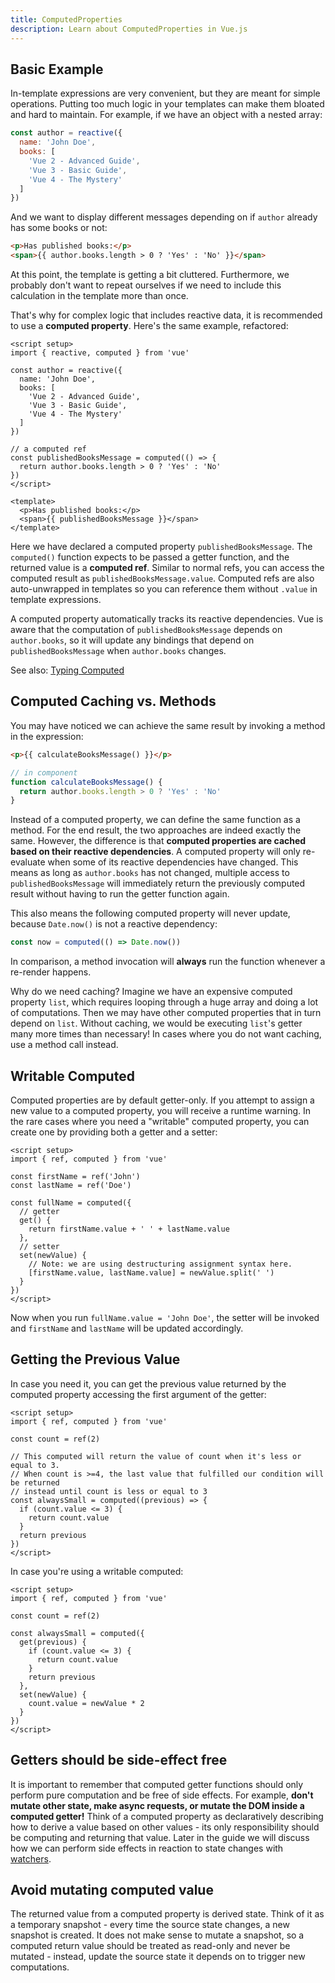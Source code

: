 ```yaml
---
title: ComputedProperties
description: Learn about ComputedProperties in Vue.js
---
```


## Basic Example

In-template expressions are very convenient, but they are meant for simple operations. Putting too much logic in your templates can make them bloated and hard to maintain. For example, if we have an object with a nested array:

```js
const author = reactive({
  name: 'John Doe',
  books: [
    'Vue 2 - Advanced Guide',
    'Vue 3 - Basic Guide',
    'Vue 4 - The Mystery'
  ]
})
```

And we want to display different messages depending on if `author` already has some books or not:

```html
<p>Has published books:</p>
<span>{{ author.books.length > 0 ? 'Yes' : 'No' }}</span>
```

At this point, the template is getting a bit cluttered. Furthermore, we probably don't want to repeat ourselves if we need to include this calculation in the template more than once.

That's why for complex logic that includes reactive data, it is recommended to use a **computed property**. Here's the same example, refactored:

```vue
<script setup>
import { reactive, computed } from 'vue'

const author = reactive({
  name: 'John Doe',
  books: [
    'Vue 2 - Advanced Guide',
    'Vue 3 - Basic Guide',
    'Vue 4 - The Mystery'
  ]
})

// a computed ref
const publishedBooksMessage = computed(() => {
  return author.books.length > 0 ? 'Yes' : 'No'
})
</script>

<template>
  <p>Has published books:</p>
  <span>{{ publishedBooksMessage }}</span>
</template>
```

Here we have declared a computed property `publishedBooksMessage`. The `computed()` function expects to be passed a getter function, and the returned value is a **computed ref**. Similar to normal refs, you can access the computed result as `publishedBooksMessage.value`. Computed refs are also auto-unwrapped in templates so you can reference them without `.value` in template expressions.

A computed property automatically tracks its reactive dependencies. Vue is aware that the computation of `publishedBooksMessage` depends on `author.books`, so it will update any bindings that depend on `publishedBooksMessage` when `author.books` changes.

See also: [Typing Computed](https://vuejs.org/guide/typescript/options-api.html#typing-computed-properties)

## Computed Caching vs. Methods

You may have noticed we can achieve the same result by invoking a method in the expression:

```html
<p>{{ calculateBooksMessage() }}</p>
```

```js
// in component
function calculateBooksMessage() {
  return author.books.length > 0 ? 'Yes' : 'No'
}
```

Instead of a computed property, we can define the same function as a method. For the end result, the two approaches are indeed exactly the same. However, the difference is that **computed properties are cached based on their reactive dependencies**. A computed property will only re-evaluate when some of its reactive dependencies have changed. This means as long as `author.books` has not changed, multiple access to `publishedBooksMessage` will immediately return the previously computed result without having to run the getter function again.

This also means the following computed property will never update, because `Date.now()` is not a reactive dependency:

```js
const now = computed(() => Date.now())
```

In comparison, a method invocation will **always** run the function whenever a re-render happens.

Why do we need caching? Imagine we have an expensive computed property `list`, which requires looping through a huge array and doing a lot of computations. Then we may have other computed properties that in turn depend on `list`. Without caching, we would be executing `list`'s getter many more times than necessary! In cases where you do not want caching, use a method call instead.

## Writable Computed

Computed properties are by default getter-only. If you attempt to assign a new value to a computed property, you will receive a runtime warning. In the rare cases where you need a "writable" computed property, you can create one by providing both a getter and a setter:

```vue
<script setup>
import { ref, computed } from 'vue'

const firstName = ref('John')
const lastName = ref('Doe')

const fullName = computed({
  // getter
  get() {
    return firstName.value + ' ' + lastName.value
  },
  // setter
  set(newValue) {
    // Note: we are using destructuring assignment syntax here.
    [firstName.value, lastName.value] = newValue.split(' ')
  }
})
</script>
```

Now when you run `fullName.value = 'John Doe'`, the setter will be invoked and `firstName` and `lastName` will be updated accordingly.

## Getting the Previous Value

In case you need it, you can get the previous value returned by the computed property accessing the first argument of the getter:

```vue
<script setup>
import { ref, computed } from 'vue'

const count = ref(2)

// This computed will return the value of count when it's less or equal to 3.
// When count is >=4, the last value that fulfilled our condition will be returned
// instead until count is less or equal to 3
const alwaysSmall = computed((previous) => {
  if (count.value <= 3) {
    return count.value
  }
  return previous
})
</script>
```

In case you're using a writable computed:

```vue
<script setup>
import { ref, computed } from 'vue'

const count = ref(2)

const alwaysSmall = computed({
  get(previous) {
    if (count.value <= 3) {
      return count.value
    }
    return previous
  },
  set(newValue) {
    count.value = newValue * 2
  }
})
</script>
```

## Getters should be side-effect free

It is important to remember that computed getter functions should only perform pure computation and be free of side effects. For example, **don't mutate other state, make async requests, or mutate the DOM inside a computed getter!** Think of a computed property as declaratively describing how to derive a value based on other values - its only responsibility should be computing and returning that value. Later in the guide we will discuss how we can perform side effects in reaction to state changes with [watchers](https://vuejs.org/guide/essentials/watchers.html).

## Avoid mutating computed value

The returned value from a computed property is derived state. Think of it as a temporary snapshot - every time the source state changes, a new snapshot is created. It does not make sense to mutate a snapshot, so a computed return value should be treated as read-only and never be mutated - instead, update the source state it depends on to trigger new computations.